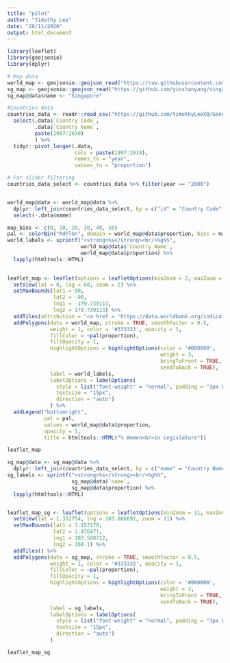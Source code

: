 ```yaml
---
title: "pilot"
author: "Timothy Lee"
date: "28/11/2020"
output: html_document
---
```


```r
library(leaflet)
library(geojsonio)
library(dplyr)
```

```r
# Map data
world_map <- geojsonio::geojson_read("https://raw.githubusercontent.com/johan/world.geo.json/master/countries.geo.json", what = "sp")
sg_map <- geojsonio::geojson_read("https://github.com/yinshanyang/singapore/raw/master/maps/0-country.geojson", what = "sp")
sg_map@data$name <- "Singapore"

#Countries data
countries_data <- readr::read_csv("https://github.com/timothyLeeXQ/Gender_representation_in_Legislatures/raw/main/seatsByWomen.csv") %>% 
  select(.data$`Country Code`,
         .data$`Country Name`,
         paste(1997:2019)
         ) %>%
  tidyr::pivot_longer(.data,
                      cols = paste(1997:2019),
                      names_to = "year",
                      values_to = "proportion")

# For slider filtering
countries_data_select <- countries_data %>% filter(year == "2000")



```


```r
world_map@data <- world_map@data %>%
  dplyr::left_join(countries_data_select, by = c("id" = "Country Code")) %>%
  select(-.data$name)
```


```r
map_bins <- c(0, 10, 20, 30, 40, 50)
pal <- colorBin("RdYlGn", domain = world_map@data$proportion, bins = map_bins)
world_labels <- sprintf("<strong>%s</strong><br/>%g%%",
                        world_map@data$`Country Name`,
                        world_map@data$proportion) %>%
  lapply(htmltools::HTML)
  

leaflet_map <- leaflet(options = leafletOptions(minZoom = 2, maxZoom = 3)) %>%
  setView(lat = 0, lng = 60, zoom = 2) %>%
  setMaxBounds(lat1 = 90,
               lat2 = -90,
               lng1 = -179.739113,
               lng2 = 179.739113) %>%
  addTiles(attribution = "<a href = 'https://data.worldbank.org/indicator/SG.GEN.PARL.ZS'>Data from the World Bank</a>") %>%
  addPolygons(data = world_map, stroke = TRUE, smoothFactor = 0.5,
              weight = 1, color = '#333333', opacity = 1, 
              fillColor = ~pal(proportion), 
              fillOpacity = 1,
              highlightOptions = highlightOptions(color = '#000000',
                                                  weight = 3,
                                                  bringToFront = TRUE,
                                                  sendToBack = TRUE),
              label = world_labels,
              labelOptions = labelOptions(
                style = list("font-weight" = "normal", padding = "3px 8px"),
                textsize = "15px",
                direction = "auto")
              ) %>%
  addLegend("bottomright",
            pal = pal,
            values = world_map@data$proportion,
            opacity = 1,
            title = htmltools::HTML("% Women<br>in Legislature"))
```


```r
leaflet_map
```


```r
sg_map@data <- sg_map@data %>%
  dplyr::left_join(countries_data_select, by = c("name" = "Country Name"))
sg_labels <- sprintf("<strong>%s</strong><br/>%g%%",
                     sg_map@data$`name`,
                     sg_map@data$proportion) %>%
  lapply(htmltools::HTML)


leaflet_map_sg <- leaflet(options = leafletOptions(minZoom = 11, maxZoom = 11)) %>%
  setView(lat = 1.352754, lng = 103.866692, zoom = 11) %>%
  setMaxBounds(lat1 = 1.157170,
               lat2 = 1.476471,
               lng1 = 103.588712,
               lng2 = 104.1) %>%
  addTiles() %>%
  addPolygons(data = sg_map, stroke = TRUE, smoothFactor = 0.5,
              weight = 1, color = '#333333', opacity = 1, 
              fillColor = ~pal(proportion), 
              fillOpacity = 1,
              highlightOptions = highlightOptions(color = '#000000',
                                                  weight = 3,
                                                  bringToFront = TRUE,
                                                  sendToBack = TRUE),
              label = sg_labels,
              labelOptions = labelOptions(
                style = list("font-weight" = "normal", padding = "3px 8px"),
                textsize = "15px",
                direction = "auto")
              )
```



```r
leaflet_map_sg
```



















